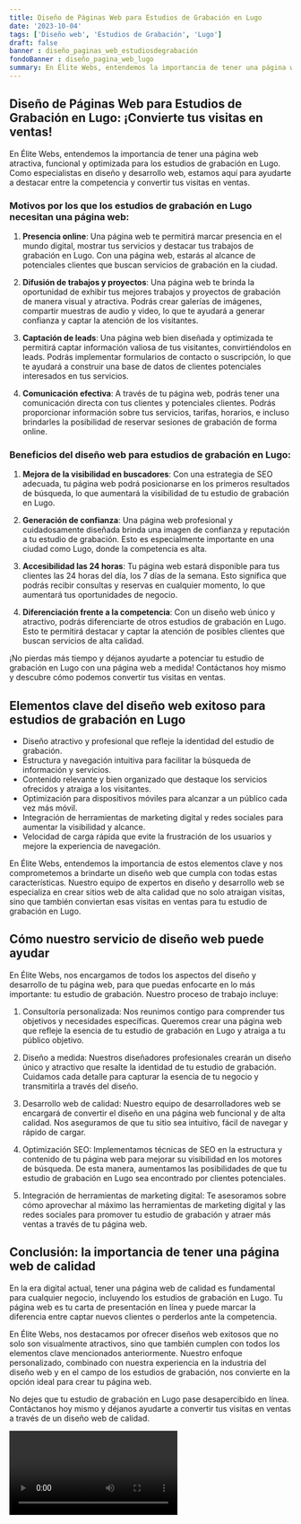 ```yaml
---
title: Diseño de Páginas Web para Estudios de Grabación en Lugo
date: '2023-10-04'
tags: ['Diseño web', 'Estudios de Grabación', 'Lugo']
draft: false
banner : diseño_paginas_web_estudiosdegrabación
fondoBanner : diseño_pagina_web_lugo
summary: En Élite Webs, entendemos la importancia de tener una página web atractiva, funcional y optimizada para los estudios de grabación en Lugo. Como especialistas en diseño y desarrollo web, estamos aquí para ayudarte a destacar entre la competencia y convertir tus visitas en ventas.
---
```


## Diseño de Páginas Web para Estudios de Grabación en Lugo: ¡Convierte tus visitas en ventas!

En Élite Webs, entendemos la importancia de tener una página web atractiva, funcional y optimizada para los estudios de grabación en Lugo. Como especialistas en diseño y desarrollo web, estamos aquí para ayudarte a destacar entre la competencia y convertir tus visitas en ventas.

### Motivos por los que los estudios de grabación en Lugo necesitan una página web:

1. **Presencia online**: Una página web te permitirá marcar presencia en el mundo digital, mostrar tus servicios y destacar tus trabajos de grabación en Lugo. Con una página web, estarás al alcance de potenciales clientes que buscan servicios de grabación en la ciudad.

2. **Difusión de trabajos y proyectos**: Una página web te brinda la oportunidad de exhibir tus mejores trabajos y proyectos de grabación de manera visual y atractiva. Podrás crear galerías de imágenes, compartir muestras de audio y video, lo que te ayudará a generar confianza y captar la atención de los visitantes.

3. **Captación de leads**: Una página web bien diseñada y optimizada te permitirá captar información valiosa de tus visitantes, convirtiéndolos en leads. Podrás implementar formularios de contacto o suscripción, lo que te ayudará a construir una base de datos de clientes potenciales interesados en tus servicios.

4. **Comunicación efectiva**: A través de tu página web, podrás tener una comunicación directa con tus clientes y potenciales clientes. Podrás proporcionar información sobre tus servicios, tarifas, horarios, e incluso brindarles la posibilidad de reservar sesiones de grabación de forma online.

### Beneficios del diseño web para estudios de grabación en Lugo:

1. **Mejora de la visibilidad en buscadores**: Con una estrategia de SEO adecuada, tu página web podrá posicionarse en los primeros resultados de búsqueda, lo que aumentará la visibilidad de tu estudio de grabación en Lugo.

2. **Generación de confianza**: Una página web profesional y cuidadosamente diseñada brinda una imagen de confianza y reputación a tu estudio de grabación. Esto es especialmente importante en una ciudad como Lugo, donde la competencia es alta.

3. **Accesibilidad las 24 horas**: Tu página web estará disponible para tus clientes las 24 horas del día, los 7 días de la semana. Esto significa que podrás recibir consultas y reservas en cualquier momento, lo que aumentará tus oportunidades de negocio.

4. **Diferenciación frente a la competencia**: Con un diseño web único y atractivo, podrás diferenciarte de otros estudios de grabación en Lugo. Esto te permitirá destacar y captar la atención de posibles clientes que buscan servicios de alta calidad.

¡No pierdas más tiempo y déjanos ayudarte a potenciar tu estudio de grabación en Lugo con una página web a medida! Contáctanos hoy mismo y descubre cómo podemos convertir tus visitas en ventas.

<GifSeo />

<Cta />

## Elementos clave del diseño web exitoso para estudios de grabación en Lugo

- Diseño atractivo y profesional que refleje la identidad del estudio de grabación.
- Estructura y navegación intuitiva para facilitar la búsqueda de información y servicios.
- Contenido relevante y bien organizado que destaque los servicios ofrecidos y atraiga a los visitantes.
- Optimización para dispositivos móviles para alcanzar a un público cada vez más móvil.
- Integración de herramientas de marketing digital y redes sociales para aumentar la visibilidad y alcance.
- Velocidad de carga rápida que evite la frustración de los usuarios y mejore la experiencia de navegación.

En Élite Webs, entendemos la importancia de estos elementos clave y nos comprometemos a brindarte un diseño web que cumpla con todas estas características. Nuestro equipo de expertos en diseño y desarrollo web se especializa en crear sitios web de alta calidad que no solo atraigan visitas, sino que también conviertan esas visitas en ventas para tu estudio de grabación en Lugo.

## Cómo nuestro servicio de diseño web puede ayudar

En Élite Webs, nos encargamos de todos los aspectos del diseño y desarrollo de tu página web, para que puedas enfocarte en lo más importante: tu estudio de grabación. Nuestro proceso de trabajo incluye:

1. Consultoría personalizada: Nos reunimos contigo para comprender tus objetivos y necesidades específicas. Queremos crear una página web que refleje la esencia de tu estudio de grabación en Lugo y atraiga a tu público objetivo.

2. Diseño a medida: Nuestros diseñadores profesionales crearán un diseño único y atractivo que resalte la identidad de tu estudio de grabación. Cuidamos cada detalle para capturar la esencia de tu negocio y transmitirla a través del diseño.

3. Desarrollo web de calidad: Nuestro equipo de desarrolladores web se encargará de convertir el diseño en una página web funcional y de alta calidad. Nos aseguramos de que tu sitio sea intuitivo, fácil de navegar y rápido de cargar.

4. Optimización SEO: Implementamos técnicas de SEO en la estructura y contenido de tu página web para mejorar su visibilidad en los motores de búsqueda. De esta manera, aumentamos las posibilidades de que tu estudio de grabación en Lugo sea encontrado por clientes potenciales.

5. Integración de herramientas de marketing digital: Te asesoramos sobre cómo aprovechar al máximo las herramientas de marketing digital y las redes sociales para promover tu estudio de grabación y atraer más ventas a través de tu página web.

## Conclusión: la importancia de tener una página web de calidad

En la era digital actual, tener una página web de calidad es fundamental para cualquier negocio, incluyendo los estudios de grabación en Lugo. Tu página web es tu carta de presentación en línea y puede marcar la diferencia entre captar nuevos clientes o perderlos ante la competencia.

En Élite Webs, nos destacamos por ofrecer diseños web exitosos que no solo son visualmente atractivos, sino que también cumplen con todos los elementos clave mencionados anteriormente. Nuestro enfoque personalizado, combinado con nuestra experiencia en la industria del diseño web y en el campo de los estudios de grabación, nos convierte en la opción ideal para crear tu página web.

No dejes que tu estudio de grabación en Lugo pase desapercibido en línea. Contáctanos hoy mismo y déjanos ayudarte a convertir tus visitas en ventas a través de un diseño web de calidad.

<Video />

<CtaBot job='Estudios de Grabación' city='Lugo'/>

<Gmaps query='Lugo+españa+maps' />